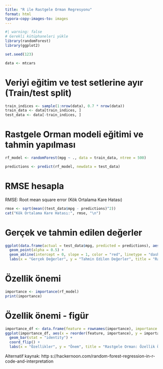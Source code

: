 ```yaml
---
title: "R ile Rastgele Orman Regresyonu"
format: html
typora-copy-images-to: images
---
```


```r
#| warning: false
# Gerekli kütüphaneleri yükle
library(randomForest)
library(ggplot2)

set.seed(123)

data <- mtcars
```

# Veriyi eğitim ve test setlerine ayır (Train/test split)

```r
train_indices <- sample(1:nrow(data), 0.7 * nrow(data))
train_data <- data[train_indices, ]
test_data <- data[-train_indices, ]
```

# Rastgele Orman modeli eğitimi ve tahmin yapılması

```r
rf_model <- randomForest(mpg ~ ., data = train_data, ntree = 500)

predictions <- predict(rf_model, newdata = test_data)

```

# RMSE hesapla

RMSE: Root mean square error (Kök Ortalama Kare Hatası)

```r
rmse <- sqrt(mean((test_data$mpg - predictions)^2))
cat("Kök Ortalama Kare Hatası:", rmse, "\n")

```

# Gerçek ve tahmin edilen değerler

```r
ggplot(data.frame(actual = test_data$mpg, predicted = predictions), aes(x = actual, y = predicted)) +
  geom_point(alpha = 0.5) +
  geom_abline(intercept = 0, slope = 1, color = "red", linetype = "dashed") +
  labs(x = "Gerçek Değerler", y = "Tahmin Edilen Değerler", title = "Rastgele Orman Regresyonu: Gerçek ve Tahmin Edilen")
```

# Özellik önemi

```r
importance <- importance(rf_model)
print(importance)
```

# Özellik önemi - figür

```r
importance_df <- data.frame(feature = rownames(importance), importance = importance[, 1])
ggplot(importance_df, aes(x = reorder(feature, importance), y = importance)) +
  geom_bar(stat = "identity") +
  coord_flip() +
  labs(x = "Özellikler", y = "Önem", title = "Rastgele Orman: Özellik Önemi")

```

Alternatif kaynak: http
s://hackernoon.com/random-forest-regression-in-r-code-and-interpretation
